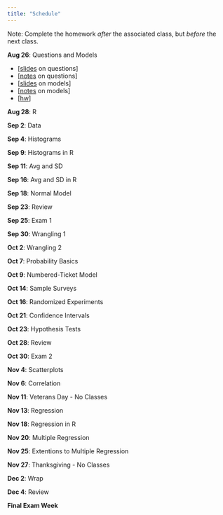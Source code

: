 ```yaml
---
title: "Schedule"
---
```


Note: Complete the homework *after* the associated class, but *before* the next class.


**Aug 26**: Questions and Models 

- [[slides](files/02-slides-questions.pdf) on questions] 
- [[notes](files/02-notes-questions.html) on questions]
- [[slides](files/03-notes-models.html) on models]
- [[notes](files/03-notes-models.html) on models] 
- [[hw](hw/01-hw.html)]

**Aug 28**: R  

**Sep 2**: Data  

**Sep 4**: Histograms  

**Sep 9**: Histograms in R  

**Sep 11**: Avg and SD  

**Sep 16**: Avg and SD in R  

**Sep 18**: Normal Model  

**Sep 23**: Review  

**Sep 25**: Exam 1  

**Sep 30**: Wrangling 1  

**Oct 2**: Wrangling 2  

**Oct 7**: Probability Basics  

**Oct 9**: Numbered-Ticket Model  

**Oct 14**: Sample Surveys  

**Oct 16**: Randomized Experiments  

**Oct 21**: Confidence Intervals  

**Oct 23**: Hypothesis Tests  

**Oct 28**: Review  

**Oct 30**: Exam 2  

**Nov 4**: Scatterplots  

**Nov 6**: Correlation  

**Nov 11**: Veterans Day - No Classes  

**Nov 13**: Regression  

**Nov 18**: Regression in R  

**Nov 20**: Multiple Regression  

**Nov 25**: Extentions to Multiple Regression  

**Nov 27**: Thanksgiving - No Classes  

**Dec 2**: Wrap  

**Dec 4**: Review  

**Final Exam Week**  
